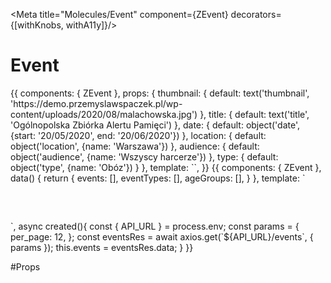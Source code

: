 
<Meta title="Molecules/Event" component={ZEvent} decorators={[withKnobs, withA11y]}/>

# Event

<Preview>
  <Story name="Common">
    {{
        components: { ZEvent },
        props: {
          thumbnail: {
            default: text('thumbnail', 'https://demo.przemyslawspaczek.pl/wp-content/uploads/2020/08/malachowska.jpg')
          },
          title: {
            default: text('title', 'Ogólnopolska Zbiórka Alertu Pamięci')
          },
          date: {
            default: object('date', {start: '20/05/2020', end: '20/06/2020'})
          },
          location: {
            default: object('location', {name: 'Warszawa'})
          },
          audience: {
            default: object('audience', {name: 'Wszyscy harcerze'})
          },
          type: {
            default: object('type', {name: 'Obóz'})
          }
        },
        template: `<ZEvent
          :thumbnail="thumbnail"
          :title="title"
          :date="date"
          :location="location"
          :audience="audience"
          :type="type"
          :ageGroup="{name: 'Harcerze', color: '#ffffff', background: '#f58220'}"
          style="width: 250px"
        />`,
    }}
  </Story>
</Preview>

<Preview>
  <Story name="Grid">
    {{
      components: { ZEvent },
      data() {
        return {
          events: [],
          eventTypes: [],
          ageGroups: [],
        }
      },
      template: `<div style="display: grid; grid-template-columns: repeat(4, 1fr); column-gap: 20px; row-gap: 20px; max-width: 1071px; margin: 0 auto">
          <div style="grid-row: span 4; grid-column: 1;"></div>
          <ZEvent
            v-for="(event, index) in events"
            :key="event.id"
            :thumbnail="'https://demo.przemyslawspaczek.pl/wp-content/uploads/'+event.media.file"
            :title="event.title.rendered"
            :date="{start: '01/09/2020', end: '03/09/2020'}"
            :location="{name: 'Warszawa'}"
            :audience="{name: 'Wszyscy harcerze'}"
            :type="{name: 'Zlot'}"
            :age-group="{name: 'Harcerze Starsi', color: '#ffffff', background: '#084da1'}"
          />
        </div>`,
      async created(){
        const { API_URL } = process.env;
        const params = {
          per_page: 12,
        };
        const eventsRes = await axios.get(`${API_URL}/events`, { params });
        this.events = eventsRes.data;
      }
    }}
  </Story>
</Preview>

#Props

<Props of={ZEvent} />
